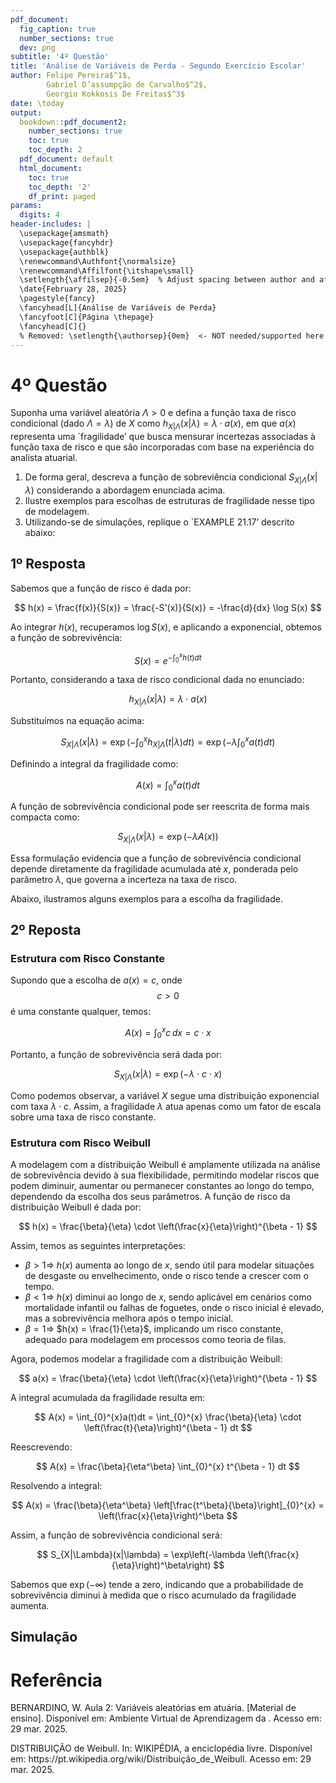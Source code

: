 ```yaml
---
pdf_document:
  fig_caption: true
  number_sections: true
  dev: png
subtitle: '4º Questão'
title: 'Análise de Variáveis de Perda - Segundo Exercício Escolar'
author: Felipe Pereira$^1$,
        Gabriel D’assumpção de Carvalho$^2$,
        Georgio Kokkosis De Freitas$^3$ 
date: \today 
output:
  bookdown::pdf_document2:
    number_sections: true
    toc: true
    toc_depth: 2
  pdf_document: default
  html_document:
    toc: true
    toc_depth: '2'
    df_print: paged
params:
  digits: 4
header-includes: |
  \usepackage{amsmath}
  \usepackage{fancyhdr}
  \usepackage{authblk}
  \renewcommand\Authfont{\normalsize}
  \renewcommand\Affilfont{\itshape\small}
  \setlength{\affilsep}{-0.5em}  % Adjust spacing between author and affiliation
  \date{February 28, 2025}
  \pagestyle{fancy}
  \fancyhead[L]{Análise de Variáveis de Perda}
  \fancyfoot[C]{Página \thepage}
  \fancyhead[C]{}
  % Removed: \setlength{\authorsep}{0em}  <- NOT needed/supported here
---
```


\newpage

# 4º Questão
Suponha uma variável aleatória $\Lambda>0$ e defina a função taxa de risco condicional (dado $\Lambda=\lambda$) de $X$ como $h_{X|\Lambda}(x|\lambda)=\lambda \cdot a(x)$, em que $a(x)$ representa uma `fragilidade' que busca mensurar incertezas associadas à função taxa de risco e que são incorporadas com base na experiência do analista atuarial.  

1. De forma geral, descreva a função de sobreviência condicional $S_{X|\Lambda}(x|\lambda)$
considerando a abordagem enunciada acima.
2. Ilustre exemplos para escolhas de estruturas de fragilidade nesse tipo de modelagem.
3. Utilizando-se de simulações, replique o `EXAMPLE 21.17' descrito abaixo:

## 1º Resposta
Sabemos que a função de risco é dada por:

$$
h(x) = \frac{f(x)}{S(x)} = \frac{-S'(x)}{S(x)} = -\frac{d}{dx} \log S(x)
$$

Ao integrar $h(x)$, recuperamos $\log S(x)$, e aplicando a exponencial, obtemos a função de sobrevivência:

$$
S(x) = e^{-\int_{0}^{x} h(t)dt}
$$

Portanto, considerando a taxa de risco condicional dada no enunciado:

$$
h_{X|\Lambda}(x|\lambda) = \lambda \cdot a(x)
$$

Substituímos na equação acima:

$$
S_{X|\Lambda}(x|\lambda) = \exp\left(-\int_{0}^{x} h_{X|\Lambda}(t|\lambda) dt\right) = \exp\left(-\lambda \int_{0}^{x} a(t) dt\right)
$$

Definindo a integral da fragilidade como:

$$
A(x) = \int_{0}^{x} a(t) dt
$$

A função de sobrevivência condicional pode ser reescrita de forma mais compacta como:

$$
S_{X|\Lambda}(x|\lambda) = \exp(-\lambda A(x))
$$

Essa formulação evidencia que a função de sobrevivência condicional depende diretamente da fragilidade acumulada até $x$, ponderada pelo parâmetro $\lambda$, que governa a incerteza na taxa de risco.

Abaixo, ilustramos alguns exemplos para a escolha da fragilidade.

## 2º Reposta

### Estrutura com Risco Constante
Supondo que a escolha de $a(x) = c$, onde $$c>0$$ é uma constante qualquer, temos:

$$
A(x) = \int_{0}^{x}c \,dx = c \cdot x
$$

Portanto, a função de sobrevivência será dada por:

$$
S_{X|\Lambda}(x|\lambda) = \exp(-\lambda \cdot c \cdot x)
$$

Como podemos observar, a variável $X$ segue uma distribuição exponencial com taxa $\lambda \cdot c$. Assim, a fragilidade $\lambda$ atua apenas como um fator de escala sobre uma taxa de risco constante.

### Estrutura com Risco Weibull
A modelagem com a distribuição Weibull é amplamente utilizada na análise de sobrevivência devido à sua flexibilidade, permitindo modelar riscos que podem diminuir, aumentar ou permanecer constantes ao longo do tempo, dependendo da escolha dos seus parâmetros. A função de risco da distribuição Weibull é dada por:

$$
h(x) = \frac{\beta}{\eta} \cdot \left(\frac{x}{\eta}\right)^{\beta - 1}
$$

Assim, temos as seguintes interpretações:

- $\beta > 1 \Rightarrow$ $h(x)$ aumenta ao longo de $x$, sendo útil para modelar situações de desgaste ou envelhecimento, onde o risco tende a crescer com o tempo.
- $\beta < 1 \Rightarrow$ $h(x)$ diminui ao longo de $x$, sendo aplicável em cenários como mortalidade infantil ou falhas de foguetes, onde o risco inicial é elevado, mas a sobrevivência melhora após o tempo inicial.
- $\beta = 1 \Rightarrow$ $h(x) = \frac{1}{\eta}$, implicando um risco constante, adequado para modelagem em processos como teoria de filas.

Agora, podemos modelar a fragilidade com a distribuição Weibull:

$$
a(x) = \frac{\beta}{\eta} \cdot \left(\frac{x}{\eta}\right)^{\beta - 1}
$$

A integral acumulada da fragilidade resulta em:

$$
A(x) = \int_{0}^{x}a(t)dt = \int_{0}^{x} \frac{\beta}{\eta} \cdot \left(\frac{t}{\eta}\right)^{\beta - 1} dt
$$

Reescrevendo:

$$
A(x) = \frac{\beta}{\eta^\beta} \int_{0}^{x} t^{\beta - 1} dt
$$

Resolvendo a integral:

$$
A(x) = \frac{\beta}{\eta^\beta} \left[\frac{t^\beta}{\beta}\right]_{0}^{x} = \left(\frac{x}{\eta}\right)^\beta
$$

Assim, a função de sobrevivência condicional será:

$$
S_{X|\Lambda}(x|\lambda) = \exp\left(-\lambda \left(\frac{x}{\eta}\right)^\beta\right)
$$

Sabemos que $\exp(-\infty)$ tende a zero, indicando que a probabilidade de sobrevivência diminui à medida que o risco acumulado da fragilidade aumenta.

## Simulação

\newpage

# Referência

BERNARDINO, W. Aula 2: Variáveis aleatórias em atuária. [Material de ensino]. Disponível em: Ambiente Virtual de Aprendizagem da . Acesso em: 29 mar. 2025.

DISTRIBUIÇÃO de Weibull. In: WIKIPÉDIA, a enciclopédia livre. Disponível em: https://pt.wikipedia.org/wiki/Distribuição_de_Weibull. Acesso em: 29 mar. 2025.
